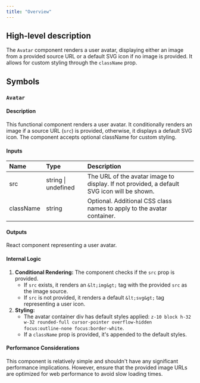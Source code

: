 ```yaml
---
title: "Overview"
---
```


## High-level description
The `Avatar` component renders a user avatar, displaying either an image from a provided source URL or a default SVG icon if no image is provided. It allows for custom styling through the `className` prop.

## Symbols

### `Avatar`
#### Description
This functional component renders a user avatar. It conditionally renders an image if a source URL (`src`) is provided, otherwise, it displays a default SVG icon. The component accepts optional className for custom styling.

#### Inputs
| Name | Type | Description |
|:-----|:-----|:------------|
| src | string \| undefined | The URL of the avatar image to display. If not provided, a default SVG icon will be shown. |
| className | string | Optional. Additional CSS class names to apply to the avatar container. |

#### Outputs
React component representing a user avatar.

#### Internal Logic
1. **Conditional Rendering:** The component checks if the `src` prop is provided.
   - If `src` exists, it renders an `&lt;img&gt;` tag with the provided `src` as the image source.
   - If `src` is not provided, it renders a default `&lt;svg&gt;` tag representing a user icon.
2. **Styling:**
   - The avatar container div has default styles applied: `z-10 block h-32 w-32 rounded-full cursor-pointer overflow-hidden  focus:outline-none focus:border-white`.
   - If a `className` prop is provided, it's appended to the default styles.

#### Performance Considerations
This component is relatively simple and shouldn't have any significant performance implications. However, ensure that the provided image URLs are optimized for web performance to avoid slow loading times.
